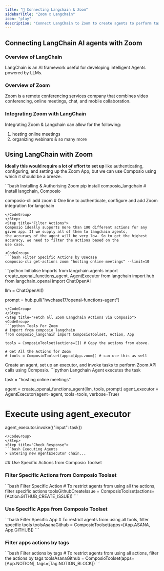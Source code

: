 ```yaml
---
title: "🚀 Connecting Langchain & Zoom"
sidebarTitle: "Zoom x Langchain"
icon: "play"
description: "Connect LangChain to Zoom to create agents to perform tasks using natural language"
---
```


## Connecting LangChain AI agents with Zoom

### Overview of LangChain

LangChain is an AI framework useful for developing intelligent Agents powered by LLMs.

### Overview of Zoom

Zoom is a remote conferencing services company that combines video conferencing, online meetings, chat, and mobile collaboration.

### Integrating Zoom with LangChain

Integrating Zoom & Langchain can allow for the following:

1. hosting online meetings
2. organizing webinars
& so many more

## Using LangChain with Zoom

<Steps>
<Step title="Setting Up the Environment">

**Ideally this would require a lot of effort to set up** like authenticating, configuring, and setting up the Zoom App, but we can use Composio using which it should be a breeze.

<CodeGroup>
```bash Installing & Authorising Zoom
pip install composio_langchain # Install langchain, Composio 

composio-cli add zoom # One line to authenticate, configure and add Zoom integration for langchain
```
</CodeGroup>
</Step>
<Step title="Filter Actions">
Composio ideally supports more than 100 different actions for any given app. If we supply all of them to langchain agents, 
the accuracy of the agent will be very low. So to get the highest accuracy, we need to filter the actions based on the 
use case.

<CodeGroup>
```bash Filter Specific Actions by Usecase
composio-cli get-actions zoom "hosting online meetings" --limit=10
```
</CodeGroup>

</Step>
<Step title="Import Base Packages">

<CodeGroup>
```python Initialise Imports
from langchain.agents import create_openai_functions_agent, AgentExecutor
from langchain import hub
from langchain_openai import ChatOpenAI


llm = ChatOpenAI()

prompt = hub.pull("hwchase17/openai-functions-agent")
```
</CodeGroup>
</Step>
<Step title="Fetch all Zoom Langchain Actions via Composio">
<CodeGroup>
```python Tools For Zoom
# Import from composio_langchain
from composio_langchain import ComposioToolset, Action, App

tools = ComposioToolset(actions=[]) # Copy the actions from above. 

# Get All the Actions for Zoom
# tools = ComposioToolset(apps=[App.zoom]) # can use this as well
```
</CodeGroup>
</Step>
<Step title="Execute the Agent">
Create an agent, set up an executor, and invoke tasks to perform Zoom API calls using Composio. 
<CodeGroup>
```python Langchain Agent executes the task

task = "hosting online meetings"

agent = create_openai_functions_agent(llm, tools, prompt)
agent_executor = AgentExecutor(agent=agent, tools=tools, verbose=True)

# Execute using agent_executor
agent_executor.invoke({"input": task})
```
</CodeGroup>
</Step>
<Step title="Check Response">
```bash Executing Agents
> Entering new AgentExecutor chain...
```
</Step>
</Steps>
## Use Specific Actions from Composio Toolset

### Filter Specific Actions from Composio Toolset

<CodeGroup>
```bash Filter Specific Action
# To restrict agents from using all the actions, filter specific actions
toolsGithubCreateIssue = ComposioToolset(actions=[Action.GITHUB_CREATE_ISSUE])
```
</CodeGroup>

### Use Specific Apps from Composio Toolset
<CodeGroup>
```bash Filter Specific App
# To restrict agents from using all tools, filter specific tools
toolsAsanaGithub = ComposioToolset(apps=[App.ASANA, App.GITHUB])
```
</CodeGroup>

### Filter apps actions by tags 
<CodeGroup>
```bash Filter actions by tags
# To restrict agents from using all actions, filter the actions by tags
toolsAsanaGithub = ComposioToolset(apps=[App.NOTION], tags=[Tag.NOTION_BLOCK])
```
</CodeGroup>


